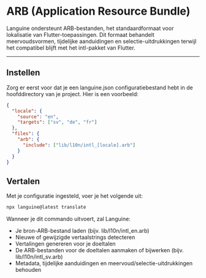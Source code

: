 # ARB (Application Resource Bundle)

Languine ondersteunt ARB-bestanden, het standaardformaat voor lokalisatie van Flutter-toepassingen. Dit formaat behandelt meervoudsvormen, tijdelijke aanduidingen en selectie-uitdrukkingen terwijl het compatibel blijft met het intl-pakket van Flutter.

---

## Instellen

Zorg er eerst voor dat je een languine.json configuratiebestand hebt in de hoofddirectory van je project. Hier is een voorbeeld:

```json
{
  "locale": {
    "source": "en",
    "targets": ["sv", "de", "fr"]
  },
  "files": {
    "arb": {
      "include": ["lib/l10n/intl_[locale].arb"]
    }
  }
}
```

## Vertalen

Met je configuratie ingesteld, voer je het volgende uit:

```bash
npx languine@latest translate
```

Wanneer je dit commando uitvoert, zal Languine:

- Je bron-ARB-bestand laden (bijv. lib/l10n/intl_en.arb)
- Nieuwe of gewijzigde vertaalstrings detecteren
- Vertalingen genereren voor je doeltalen
- De ARB-bestanden voor de doeltalen aanmaken of bijwerken (bijv. lib/l10n/intl_sv.arb)
- Metadata, tijdelijke aanduidingen en meervoud/selectie-uitdrukkingen behouden

